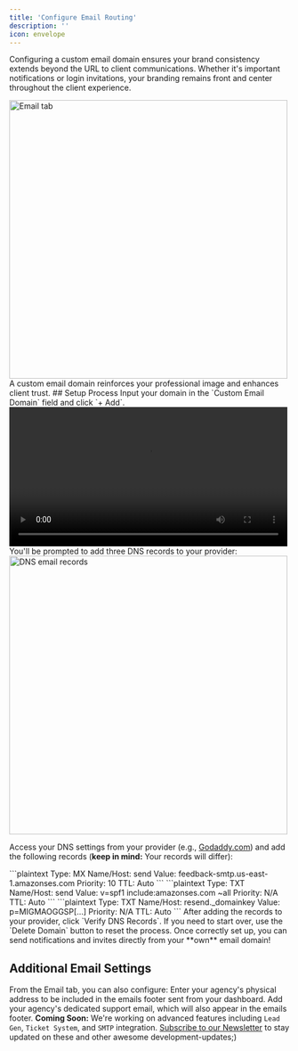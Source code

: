 ```yaml
---
title: 'Configure Email Routing'
description: ''
icon: envelope
---
```


Configuring a custom email domain ensures your brand consistency extends beyond the URL to client communications. Whether it's important notifications or login invitations, your branding remains front and center throughout the client experience.


<Frame>
<img src="/images/agency-email-tab.png" alt="Email tab" width="500" className="rounded-md"/>
</Frame>

<Note>
A custom email domain reinforces your professional image and enhances client trust.
</Note>
## Setup Process
<Steps>
  <Step title="Add Custom Email Domain">
    Input your domain in the `Custom Email Domain` field and click `+ Add`.
    <Frame>
<video src="/images/agency-add-email-domain.mp4" alt="add email doamin video" width="500" className="rounded-md" autoPlay loop/>
</Frame>
<Info>
Enter only the domain (e.g., yourdomain.com) without any protocol (https://). For example, we added **tixaeagents.ai**
</Info>
  </Step>
  <Step title="Add DNS Records">
    You'll be prompted to add three DNS records to your provider:
<Frame>
<img src="/images/agency-email-dns-records.png" alt="DNS email records" width="500" className="rounded-md"/>
</Frame>

Access your DNS settings from your provider (e.g., [Godaddy.com](https://godaddy.com)) and add the following records (**keep in mind:** Your records will differ):

<AccordionGroup>
  <Accordion title="MX Record">
    <CodeGroup>
    ```plaintext
    Type: MX
    Name/Host: send
    Value: feedback-smtp.us-east-1.amazonses.com
    Priority: 10
    TTL: Auto
    ```
    </CodeGroup>
  </Accordion>
  <Accordion title="TXT Record 1">
    <CodeGroup>
    ```plaintext
    Type: TXT
    Name/Host: send
    Value: v=spf1 include:amazonses.com ~all
    Priority: N/A
    TTL: Auto
    ```
    </CodeGroup>
  </Accordion>
  <Accordion title="TXT Record 2">
    <CodeGroup>
    ```plaintext
    Type: TXT
    Name/Host: resend._domainkey
    Value: p=MIGMAOGGSP[...]
    Priority: N/A
    TTL: Auto
    ```
    </CodeGroup>
  </Accordion>
</AccordionGroup>
  </Step>
  <Step title="Verify DNS Records">
    After adding the records to your provider, click `Verify DNS Records`.
<Warning>
If you need to start over, use the `Delete Domain` button to reset the process.
</Warning>
  </Step>
  <Step title="Good To Go" icon="party-horn">
    Once correctly set up, you can send notifications and invites directly from your **own** email domain!
  </Step>
</Steps>

## Additional Email Settings
From the Email tab, you can also configure:
<CardGroup cols={2}>
  <Card title="Business Address" icon="building">
    Enter your agency's physical address to be included in the emails footer sent from your dashboard.
  </Card>
  <Card title="Support Email" icon="envelope">
    Add your agency's dedicated support email, which will also appear in the emails footer.
  </Card>
</CardGroup>
<Note>
**Coming Soon:** We're working on advanced features including `Lead Gen`, `Ticket System`, and `SMTP` integration. [Subscribe to our Newsletter]() to stay updated on these and other awesome development-updates;)
</Note>